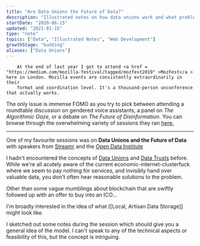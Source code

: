 ```yaml
---
title: "Are Data Unions the Future of Data?"
description: "Illustrated notes on how data unions work and what problems they might solve"
startDate: "2020-06-15"
updated: "2021-01-15"
type: "note"
topics: ["Data", "Illustrated Notes", "Web Development"]
growthStage: "budding"
aliases: ["Data Unions"]
---
```


<IntroParagraph >

		At the end of last year I got to attend <a href = "https://medium.com/mozilla-festival/tagged/mozfest2019" >MozFest</a > here in London. Mozilla events are consistently extraordinarily in their
		format and coordination level. It's a thousand-person unconference that actually works.

</IntroParagraph >

The only issue is immense FOMO as you try to pick between attending a roundtable discussion on gendered voice assistants, a panel on _The Algorithmic Gaze_, or a debate on _The Future of Disinformation_. You can browse through the overwhelming variety of sessions they ran <a href="https://public.zenkit.com/c/2RH604FcHf/schedule?v=LK9b3laIX&hide=workspaceLists">here.</a>

---

One of my favourite sessions was on **Data Unions and the Future of Data** with speakers from [Streamr](https://streamr.network/) and the [Open Data Institute](https://theodi.org/)

I hadn't encountered the concepts of [Data Unions](https://medium.com/streamrblog/what-are-data-unions-how-do-they-work-which-ones-can-i-use-887e67fb7716) and [Data Trusts](https://medium.com/@anoukruhaak/data-trusts-why-what-and-how-a8b53b53d34) before. While we're all acutely aware of the current economic-internet-clusterfuck where we seem to pay nothing for services, and invisibly hand over valuable data, you don't often hear reasonable solutions to the problem.

Other than some vague mumblings about blockchain that are swiftly followed up with an offer to buy into an ICO...

I'm broadly interested in the idea of what [[Local, Artisan Data Storage]] might look like.

I sketched out some notes during the session which should give you a general idea of the model. I can't speak to any of the technical aspects or feasibility of this, but the concept is intriguing.

<BasicImage
		width = "1150px"
		alt = "An illustrated note on how data unions might work"
		src = "https://res.cloudinary.com/dg3gyk0gu/image/upload/c_scale,w_1150/v1592296979/maggieappleton.com/notes/MozFest_DataUnion.png"
/>
